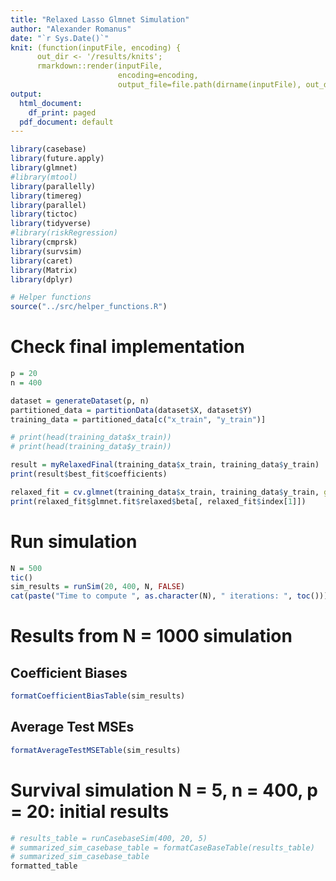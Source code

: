 ```yaml
---
title: "Relaxed Lasso Glmnet Simulation"
author: "Alexander Romanus"
date: "`r Sys.Date()`"
knit: (function(inputFile, encoding) { 
      out_dir <- '/results/knits';
      rmarkdown::render(inputFile,
                        encoding=encoding, 
                        output_file=file.path(dirname(inputFile), out_dir, paste(runif(1), 'relaxed_simulation.html'))) })
output:
  html_document: 
    df_print: paged
  pdf_document: default
---
```


```r
library(casebase)
library(future.apply)
library(glmnet)
#library(mtool)
library(parallelly)
library(timereg)
library(parallel)
library(tictoc)
library(tidyverse)
#library(riskRegression)
library(cmprsk)
library(survsim)
library(caret)
library(Matrix)
library(dplyr)

# Helper functions 
source("../src/helper_functions.R")
```

# Check final implementation
``` r
p = 20
n = 400

dataset = generateDataset(p, n)
partitioned_data = partitionData(dataset$X, dataset$Y)
training_data = partitioned_data[c("x_train", "y_train")]

# print(head(training_data$x_train))
# print(head(training_data$y_train))

result = myRelaxedFinal(training_data$x_train, training_data$y_train)
print(result$best_fit$coefficients)

relaxed_fit = cv.glmnet(training_data$x_train, training_data$y_train, gamma = 0, nfolds = 5, relax = TRUE)
print(relaxed_fit$glmnet.fit$relaxed$beta[, relaxed_fit$index[1]])
```

# Run simulation
``` r
N = 500
tic()
sim_results = runSim(20, 400, N, FALSE)
cat(paste("Time to compute ", as.character(N), " iterations: ", toc()))
```


# Results from N = 1000 simulation

## Coefficient Biases

``` r
formatCoefficientBiasTable(sim_results)
```

## Average Test MSEs

``` r
formatAverageTestMSETable(sim_results)
```

# Survival simulation N = 5, n = 400, p = 20: initial results
``` r
# results_table = runCasebaseSim(400, 20, 5)
# summarized_sim_casebase_table = formatCaseBaseTable(results_table)
# summarized_sim_casebase_table
formatted_table
```

